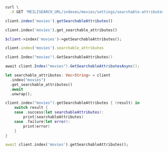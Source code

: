 <CodeGroup>

```bash cURL
curl \
  -X GET 'MEILISEARCH_URL/indexes/movies/settings/searchable-attributes'
```

```javascript JS
client.index('movies').getSearchableAttributes()
```

```python Python
client.index('movies').get_searchable_attributes()
```

```php PHP
$client->index('movies')->getSearchableAttributes();
```

```ruby Ruby
client.index('movies').searchable_attributes
```

```go Go
client.Index("movies").GetSearchableAttributes()
```

```csharp C#
await client.Index("movies").GetSearchableAttributesAsync();
```

```rust Rust
let searchable_attributes: Vec<String> = client
  .index("movies")
  .get_searchable_attributes()
  .await
  .unwrap();
```

```swift Swift
client.index("movies").getSearchableAttributes { (result) in
    switch result {
    case .success(let searchableAttributes):
        print(searchableAttributes)
    case .failure(let error):
        print(error)
    }
}
```

```dart Dart
await client.index('movies').getSearchableAttributes();
```
</CodeGroup>